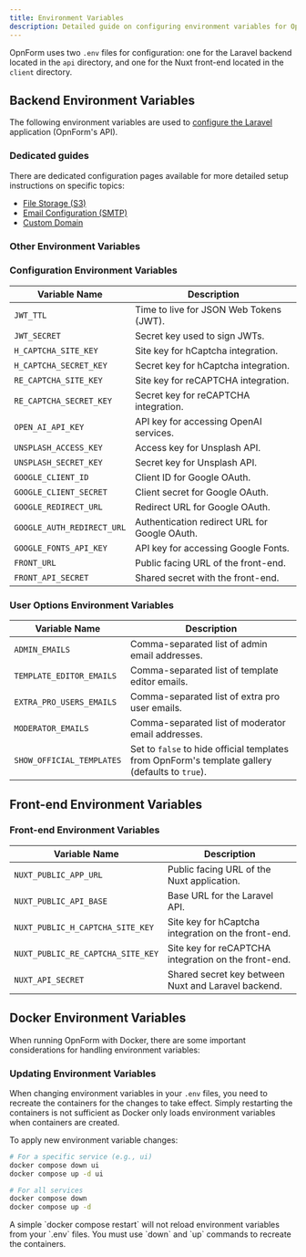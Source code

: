 ```yaml
---
title: Environment Variables
description: Detailed guide on configuring environment variables for OpnForm
---
```


OpnForm uses two `.env` files for configuration: one for the Laravel backend located in the `api` directory, and one for the Nuxt front-end located in the `client` directory.

## Backend Environment Variables

The following environment variables are used to [configure the Laravel](https://laravel.com/docs/11.x/configuration) application (OpnForm's API).

### Dedicated guides
There are dedicated configuration pages available for more detailed setup instructions on specific topics:
- [File Storage (S3)](../configuration/aws-s3)
- [Email Configuration (SMTP)](../configuration/email-setup)
- [Custom Domain](../configuration/custom-domain)


### Other Environment Variables

### Configuration Environment Variables

| Variable Name                | Description                                      |
|------------------------------|--------------------------------------------------|
| `JWT_TTL`                    | Time to live for JSON Web Tokens (JWT).          |
| `JWT_SECRET`                 | Secret key used to sign JWTs.                    |
| `H_CAPTCHA_SITE_KEY`         | Site key for hCaptcha integration.               |
| `H_CAPTCHA_SECRET_KEY`       | Secret key for hCaptcha integration.             |
| `RE_CAPTCHA_SITE_KEY`        | Site key for reCAPTCHA integration.              |
| `RE_CAPTCHA_SECRET_KEY`      | Secret key for reCAPTCHA integration.            |
| `OPEN_AI_API_KEY`            | API key for accessing OpenAI services.           |
| `UNSPLASH_ACCESS_KEY`        | Access key for Unsplash API.                     |
| `UNSPLASH_SECRET_KEY`        | Secret key for Unsplash API.                     |
| `GOOGLE_CLIENT_ID`           | Client ID for Google OAuth.                      |
| `GOOGLE_CLIENT_SECRET`       | Client secret for Google OAuth.                  |
| `GOOGLE_REDIRECT_URL`        | Redirect URL for Google OAuth.                   |
| `GOOGLE_AUTH_REDIRECT_URL`   | Authentication redirect URL for Google OAuth.    |
| `GOOGLE_FONTS_API_KEY`       | API key for accessing Google Fonts.              |
| `FRONT_URL`                  | Public facing URL of the front-end.              |
| `FRONT_API_SECRET`           | Shared secret with the front-end.                |

### User Options Environment Variables

| Variable Name                | Description                                      |
|------------------------------|--------------------------------------------------|
| `ADMIN_EMAILS`               | Comma-separated list of admin email addresses.   |
| `TEMPLATE_EDITOR_EMAILS`     | Comma-separated list of template editor emails.  |
| `EXTRA_PRO_USERS_EMAILS`     | Comma-separated list of extra pro user emails.   |
| `MODERATOR_EMAILS`           | Comma-separated list of moderator email addresses. |
| `SHOW_OFFICIAL_TEMPLATES`    | Set to `false` to hide official templates from OpnForm's template gallery (defaults to `true`). |


## Front-end Environment Variables

### Front-end Environment Variables

| Variable Name                | Description                                      |
|------------------------------|--------------------------------------------------|
| `NUXT_PUBLIC_APP_URL`        | Public facing URL of the Nuxt application.       |
| `NUXT_PUBLIC_API_BASE`       | Base URL for the Laravel API.                    |
| `NUXT_PUBLIC_H_CAPTCHA_SITE_KEY` | Site key for hCaptcha integration on the front-end. |
| `NUXT_PUBLIC_RE_CAPTCHA_SITE_KEY` | Site key for reCAPTCHA integration on the front-end. |
| `NUXT_API_SECRET`            | Shared secret key between Nuxt and Laravel backend. |



<CloudVersion/>

## Docker Environment Variables

When running OpnForm with Docker, there are some important considerations for handling environment variables:

### Updating Environment Variables

When changing environment variables in your `.env` files, you need to recreate the containers for the changes to take effect. Simply restarting the containers is not sufficient as Docker only loads environment variables when containers are created.

To apply new environment variable changes:

```bash
# For a specific service (e.g., ui)
docker compose down ui
docker compose up -d ui

# For all services
docker compose down
docker compose up -d
```

<Warning>
A simple `docker compose restart` will not reload environment variables from your `.env` files. You must use `down` and `up` commands to recreate the containers.
</Warning>